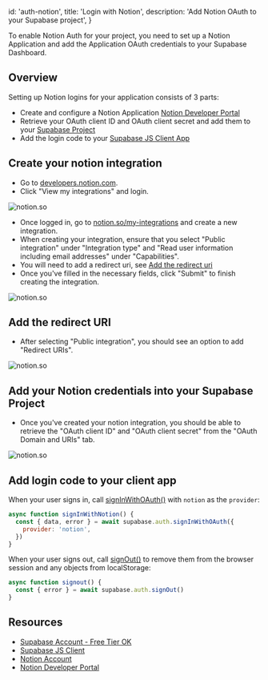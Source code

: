 
  id: 'auth-notion',
  title: 'Login with Notion',
  description: 'Add Notion OAuth to your Supabase project',
}

To enable Notion Auth for your project, you need to set up a Notion Application and add the Application OAuth credentials to your Supabase Dashboard.

## Overview

Setting up Notion logins for your application consists of 3 parts:

- Create and configure a Notion Application [Notion Developer Portal](https://www.notion.so/my-integrations)
- Retrieve your OAuth client ID and OAuth client secret and add them to your [Supabase Project](https://app.supabase.com)
- Add the login code to your [Supabase JS Client App](https://github.com/supabase/supabase-js)

## Create your notion integration

- Go to [developers.notion.com](https://developers.notion.com/).
- Click "View my integrations" and login.

![notion.so](/docs/img/guides/auth-notion/notion.png)

- Once logged in, go to [notion.so/my-integrations](https://notion.so/my-integrations) and create a new integration.
- When creating your integration, ensure that you select "Public integration" under "Integration type" and "Read user information including email addresses" under "Capabilities".
- You will need to add a redirect uri, see [Add the redirect uri](#add-the-redirect-uri)
- Once you've filled in the necessary fields, click "Submit" to finish creating the integration.

![notion.so](/docs/img/guides/auth-notion/notion-developer.png)

## Add the redirect URI

- After selecting "Public integration", you should see an option to add "Redirect URIs".

![notion.so](/docs/img/guides/auth-notion/notion-redirect-uri.png)

<SocialProviderSetup />

## Add your Notion credentials into your Supabase Project

- Once you've created your notion integration, you should be able to retrieve the "OAuth client ID" and "OAuth client secret" from the "OAuth Domain and URIs" tab.

![notion.so](/docs/img/guides/auth-notion/notion-creds.png)

<SocialProviderSettingsSupabase client="Notion" />

## Add login code to your client app

When your user signs in, call [signInWithOAuth()](/docs/reference/javascript/auth-signinwithoauth) with `notion` as the `provider`:

```js
async function signInWithNotion() {
  const { data, error } = await supabase.auth.signInWithOAuth({
    provider: 'notion',
  })
}
```

When your user signs out, call [signOut()](/docs/reference/javascript/auth-signout) to remove them from the browser session and any objects from localStorage:

```js
async function signout() {
  const { error } = await supabase.auth.signOut()
}
```

## Resources

- [Supabase Account - Free Tier OK](https://supabase.com)
- [Supabase JS Client](https://github.com/supabase/supabase-js)
- [Notion Account](https://notion.so)
- [Notion Developer Portal](https://www.notion.so/my-integrations)


